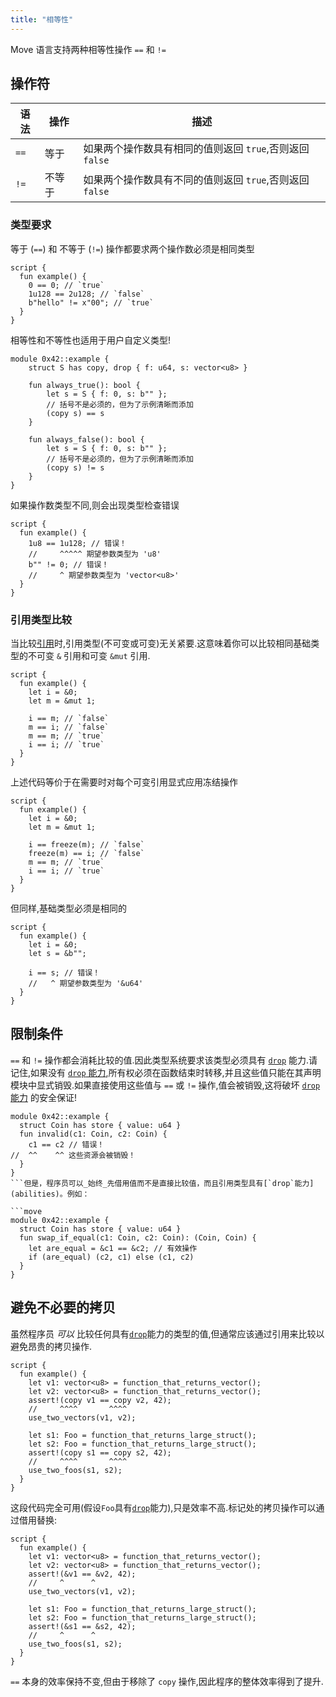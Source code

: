 ```yaml
---
title: "相等性"
---
```


Move 语言支持两种相等性操作 `==` 和 `!=`

## 操作符

| 语法   | 操作  | 描述                                   |
| ---- | --- | ------------------------------------ |
| `==` | 等于  | 如果两个操作数具有相同的值则返回 `true`,否则返回 `false` |
| `!=` | 不等于 | 如果两个操作数具有不同的值则返回 `true`,否则返回 `false` |

### 类型要求

等于 (`==`) 和 不等于 (`!=`) 操作都要求两个操作数必须是相同类型

```move
script {
  fun example() {
    0 == 0; // `true`
    1u128 == 2u128; // `false`
    b"hello" != x"00"; // `true`
  }
}
```

相等性和不等性也适用于用户自定义类型!

```move
module 0x42::example {
    struct S has copy, drop { f: u64, s: vector<u8> }

    fun always_true(): bool {
        let s = S { f: 0, s: b"" };
        // 括号不是必须的，但为了示例清晰而添加
        (copy s) == s
    }

    fun always_false(): bool {
        let s = S { f: 0, s: b"" };
        // 括号不是必须的，但为了示例清晰而添加
        (copy s) != s
    }
}
```

如果操作数类型不同,则会出现类型检查错误

```move
script {
  fun example() {
    1u8 == 1u128; // 错误！
    //     ^^^^^ 期望参数类型为 'u8'
    b"" != 0; // 错误！
    //     ^ 期望参数类型为 'vector<u8>'
  }
}
```

### 引用类型比较

当比较[引用](/zh/build/smart-contracts/book/references)时,引用类型(不可变或可变)无关紧要.这意味着你可以比较相同基础类型的不可变 `&` 引用和可变 `&mut` 引用.

```move
script {
  fun example() {
    let i = &0;
    let m = &mut 1;

    i == m; // `false`
    m == i; // `false`
    m == m; // `true`
    i == i; // `true`
  }
}
```

上述代码等价于在需要时对每个可变引用显式应用冻结操作

```move
script {
  fun example() {
    let i = &0;
    let m = &mut 1;

    i == freeze(m); // `false`
    freeze(m) == i; // `false`
    m == m; // `true`
    i == i; // `true`
  }
}
```

但同样,基础类型必须是相同的

```move
script {
  fun example() {
    let i = &0;
    let s = &b"";

    i == s; // 错误！
    //   ^ 期望参数类型为 '&u64'
  }
}
```

## 限制条件

`==` 和 `!=` 操作都会消耗比较的值.因此类型系统要求该类型必须具有 [`drop`](/zh/build/smart-contracts/book/abilities) 能力.请记住,如果没有 [`drop` 能力](/zh/build/smart-contracts/book/abilities),所有权必须在函数结束时转移,并且这些值只能在其声明模块中显式销毁.如果直接使用这些值与 `==` 或 `!=` 操作,值会被销毁,这将破坏 [`drop` 能力](/zh/build/smart-contracts/book/abilities) 的安全保证!

````move
module 0x42::example {
  struct Coin has store { value: u64 }
  fun invalid(c1: Coin, c2: Coin) {
    c1 == c2 // 错误！
//  ^^    ^^ 这些资源会被销毁！
  }
}
```但是，程序员可以_始终_先借用值而不是直接比较值，而且引用类型具有[`drop`能力](abilities)。例如：

```move
module 0x42::example {
  struct Coin has store { value: u64 }
  fun swap_if_equal(c1: Coin, c2: Coin): (Coin, Coin) {
    let are_equal = &c1 == &c2; // 有效操作
    if (are_equal) (c2, c1) else (c1, c2)
  }
}
````

## 避免不必要的拷贝

虽然程序员 _可以_ 比较任何具有[`drop`](/zh/build/smart-contracts/book/abilities)能力的类型的值,但通常应该通过引用来比较以避免昂贵的拷贝操作.

```move
script {
  fun example() {
    let v1: vector<u8> = function_that_returns_vector();
    let v2: vector<u8> = function_that_returns_vector();
    assert!(copy v1 == copy v2, 42);
    //     ^^^^       ^^^^
    use_two_vectors(v1, v2);

    let s1: Foo = function_that_returns_large_struct();
    let s2: Foo = function_that_returns_large_struct();
    assert!(copy s1 == copy s2, 42);
    //     ^^^^       ^^^^
    use_two_foos(s1, s2);
  }
}
```

这段代码完全可用(假设`Foo`具有[`drop`](/zh/build/smart-contracts/book/abilities)能力),只是效率不高.标记处的拷贝操作可以通过借用替换:

```move
script {
  fun example() {
    let v1: vector<u8> = function_that_returns_vector();
    let v2: vector<u8> = function_that_returns_vector();
    assert!(&v1 == &v2, 42);
    //     ^      ^
    use_two_vectors(v1, v2);

    let s1: Foo = function_that_returns_large_struct();
    let s2: Foo = function_that_returns_large_struct();
    assert!(&s1 == &s2, 42);
    //     ^      ^
    use_two_foos(s1, s2);
  }
}
```

`==` 本身的效率保持不变,但由于移除了 `copy` 操作,因此程序的整体效率得到了提升.
